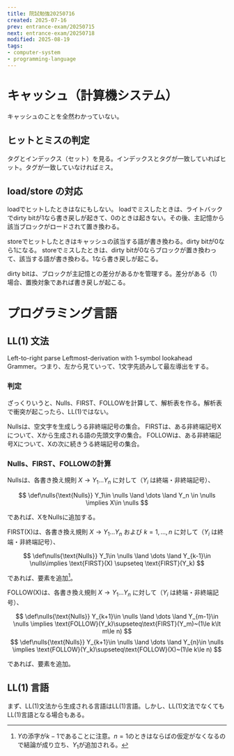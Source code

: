 ```yaml
---
title: 院試勉強20250716
created: 2025-07-16
prev: entrance-exam/20250715
next: entrance-exam/20250718
modified: 2025-08-19
tags:
- computer-system
- programming-language
---
```


# キャッシュ（計算機システム）

キャッシュのことを全然わかっていない。

## ヒットとミスの判定

タグとインデックス（セット）を見る。インデックスとタグが一致していればヒット。タグが一致していなければミス。

## load/store の対応

loadでヒットしたときはなにもしない。
loadでミスしたときは、ライトバックでdirty bitが1なら書き戻しが起きて、0のときは起きない。その後、主記憶から該当ブロックがロードされて置き換わる。

storeでヒットしたときはキャッシュの該当する語が書き換わる。dirty bitが0なら1になる。
storeでミスしたときは、dirty bitが0ならブロックが置き換わって、該当する語が書き換わる。1なら書き戻しが起こる。

dirty bitは、ブロックが主記憶との差分があるかを管理する。差分がある（1）場合、置換対象であれば書き戻しが起こる。

# プログラミング言語

## LL(1) 文法

Left-to-right parse Leftmost-derivation with 1-symbol lookahead Grammer。つまり、左から見ていって、1文字先読みして最左導出をする。

### 判定

ざっくりいうと、Nulls、FIRST、FOLLOWを計算して、解析表を作る。解析表で衝突が起こったら、LL(1)ではない。

Nullsは、空文字を生成しうる非終端記号の集合。
FIRSTは、ある非終端記号Xについて、Xから生成される語の先頭文字の集合。
FOLLOWは、ある非終端記号Xについて、Xの次に続きうる終端記号の集合。

### Nulls、FIRST、FOLLOWの計算

Nullsは、各書き換え規則 $X \to Y_1 \dots Y_n$ に対して（$Y_i$ は終端・非終端記号）、

$$
\def\nulls{\text{Nulls}}
Y_1\in \nulls \land \dots \land Y_n \in \nulls \implies X\in \nulls
$$

であれば、XをNullsに追加する。

FIRST(X)は、各書き換え規則 $X \to Y_1 \dots Y_n$ および $k=1,...,n$ に対して（$Y_i$ は終端・非終端記号）、

$$
\def\nulls{\text{Nulls}}
Y_1\in \nulls \land \dots \land Y_{k-1}\in \nulls\implies \text{FIRST}(X) \supseteq \text{FIRST}(Y_k)
$$

であれば、要素を追加[^1]。

FOLLOW(X)は、各書き換え規則 $X \to Y_1 \dots Y_n$ に対して（$Y_i$ は終端・非終端記号）、

$$
\def\nulls{\text{Nulls}}
Y_{k+1}\in \nulls \land \dots \land Y_{m-1}\in \nulls \implies \text{FOLLOW}(Y_k)\supseteq\text{FIRST}(Y_m)~(1\le k\lt m\le n)
$$
$$
\def\nulls{\text{Nulls}}
Y_{k+1}\in \nulls \land \dots \land Y_{n}\in \nulls \implies \text{FOLLOW}(Y_k)\supseteq\text{FOLLOW}(X)~(1\le k\le n)
$$

であれば、要素を追加。

## LL(1) 言語

まず、LL(1)文法から生成される言語はLL(1)言語。しかし、LL(1)文法でなくてもLL(1)言語となる場合もある。

[^1]: $Y$の添字が$k-1$であることに注意。$n=1$のときはならばの仮定がなくなるので結論が成り立ち、$Y_1$が追加される。
